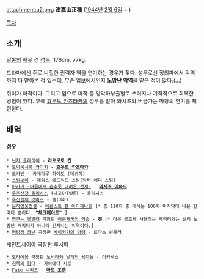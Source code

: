 attachment:a2.png
'''津嘉山正種''' ([[1944년]] [[2월 6일]] ~ )

[[목차]]

== 소개 ==
[[일본]]의 [[배우]] 겸 [[성우]]. 176cm, 77kg.

드라마에선 주로 니힐한 권력자 역을 연기하는 경우가 잦다. 성우로선 정의파에서 악역까지 다 맡아본 적 있는데, 무슨 업보에서인지 '''노망난 악역'''을 맡은 적이 많다.(…)

취미가 마작이다. 그리고 덤으로 마작 중 망막하부출혈로 쓰러지나 기적적으로 회복한 경험이 있다. 후에 [[효우도 카즈타카]]의 성우를 맡아 와시즈와 버금가는 마왕의 연기를 재현한다.

== 배역 ==
==== 성우 ====
 * [[닌자 슬레이어]] - '''라오모토 칸'''
 * [[도박묵시록 카이지]] - '''[[효우도 카즈타카]]'''
 * 도카벤 - 카게마루 하야토 (데뷔작)
 * [[스팀보이]] - 제임스 에드워드 스팀(닥터 에디 스팀)
 * [[아카기 ~어둠에서 춤추듯 내려온 천재~]] - '''[[와시즈 이와오]]'''
 * [[우주선장 율리시스]] (나고야TV版) - 율리시스
 * [[육신합체 갓마즈]] - 겔(3화)
 * [[은하영웅전설]] - [[에른스트 폰 아이제나흐]] [* 총 110화 중 대사는 106화 마지막에 나온 한마디 뿐이다. '''"[[체크메이트]]"'''.]
 * [[짱구는 못말려]] 극장판 [[어른제국의 역습]] - '''켄''' [* 다른 볼드체 사용하는 캐릭터와는 달리 노망난 캐릭터가 아니라 간지나는 악역이다.]
 * [[명탐정 코난]] 극장판 [[베이커가의 망령]] - 토마스 쉰들러
세인트세이야 극장판 루시퍼
 * [[도라에몽]] 극장판 [[노비타와 날개의 용자들]] - 이카루스
 * [[침묵의 함대]] - 가이에다 시로
 * [[Fate 시리즈]] - '''[[마토 조켄]]'''
